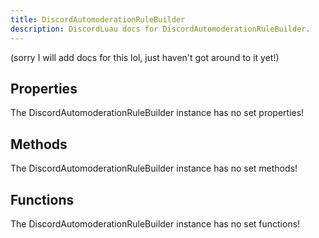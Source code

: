 ```yaml
---
title: DiscordAutomoderationRuleBuilder
description: DiscordLuau docs for DiscordAutomoderationRuleBuilder.
---
```

[//]: # (This file was automatically compiled through the Generator luau code under this repository)
[//]: # (if you want to edit the documentation of discord-luau, please write changes)
[//]: # (to the discord-luau repository itself, we extract the comments from discord-luau and translate)
[//]: # (them into markdown files that Nextra can interpret!)

(sorry I will add docs for this lol, just haven't got around to it yet!)

[//]: # (----- DOCUMENT PROPERTIES ----- )

## Properties

The DiscordAutomoderationRuleBuilder instance has no set properties!

[//]: # (----- DOCUMENT METHODS ----- )

## Methods

The DiscordAutomoderationRuleBuilder instance has no set methods!

[//]: # (----- DOCUMENT FUNCTIONS ----- )

## Functions

The DiscordAutomoderationRuleBuilder instance has no set functions!

